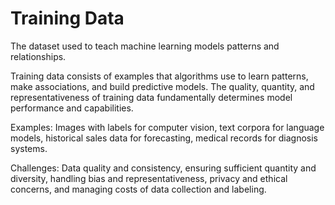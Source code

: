 # Training Data

The dataset used to teach machine learning models patterns and relationships.

Training data consists of examples that algorithms use to learn patterns, make associations, and build predictive models. The quality, quantity, and representativeness of training data fundamentally determines model performance and capabilities.

Examples: Images with labels for computer vision, text corpora for language models, historical sales data for forecasting, medical records for diagnosis systems.

Challenges: Data quality and consistency, ensuring sufficient quantity and diversity, handling bias and representativeness, privacy and ethical concerns, and managing costs of data collection and labeling.
